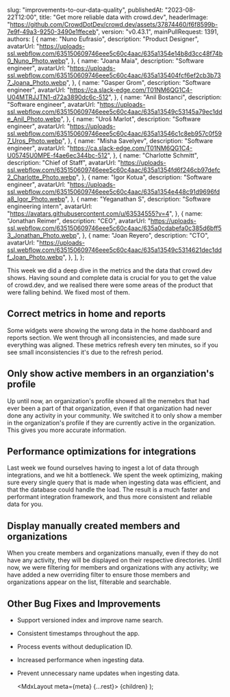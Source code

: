 
  slug: "improvements-to-our-data-quality",
  publishedAt: "2023-08-22T12:00",
  title: "Get more reliable data with crowd.dev",
  headerImage:
    "https://github.com/CrowdDotDev/crowd.dev/assets/37874460/f6f8599b-7e9f-49a3-9250-3490e1ffeceb",
  version: "v0.43.1",
  mainPullRequest: 1391,
  authors: [
    {
      name: "Nuno Eufrasio",
      description: "Product Designer",
      avatarUrl:
        "https://uploads-ssl.webflow.com/635150609746eee5c60c4aac/635a1354e14b8d3cc48f74b0_Nuno_Photo.webp",
    },
    {
      name: "Joana Maia",
      description: "Software engineer",
      avatarUrl:
        "https://uploads-ssl.webflow.com/635150609746eee5c60c4aac/635a135404fcf6ef2cb3b737_Joana_Photo.webp",
    },
    {
      name: "Gasper Grom",
      description: "Software engineer",
      avatarUrl: "https://ca.slack-edge.com/T01NM6QG1C4-U04MTRJJTN1-d72a3890dc6c-512",
    },
    {
      name: "Anil Bostanci",
      description: "Software engineer",
      avatarUrl:
        "https://uploads-ssl.webflow.com/635150609746eee5c60c4aac/635a13549c53145a79ec1dde_Anil_Photo.webp",
    },
    {
      name: "Uroš Marlot",
      description: "Software engineer",
      avatarUrl:
        "https://uploads-ssl.webflow.com/635150609746eee5c60c4aac/635a13546c1c8eb957c0f597_Uros_Photo.webp",
    },
    {
      name: "Misha Savelyev",
      description: "Software engineer",
      avatarUrl: "https://ca.slack-edge.com/T01NM6QG1C4-U05745U0MPE-f4ae6ec344bc-512",
    },
    {
      name: "Charlotte Schmitt",
      description: "Chief of Staff",
      avatarUrl:
        "https://uploads-ssl.webflow.com/635150609746eee5c60c4aac/635a1354fd6f246cb97defc2_Charlotte_Photo.webp",
    },
    {
      name: "Igor Kotua",
      description: "Software engineer",
      avatarUrl:
        "https://uploads-ssl.webflow.com/635150609746eee5c60c4aac/635a1354e448c91d9696fda8_Igor_Photo.webp",
    },
    {
      name: "Yeganathan S",
      description: "Software engineering intern",
      avatarUrl: "https://avatars.githubusercontent.com/u/63534555?v=4",
    },
    {
      name: "Jonathan Reimer",
      description: "CEO",
      avatarUrl:
        "https://uploads-ssl.webflow.com/635150609746eee5c60c4aac/635a0cdabefa0c385d6bff53_Jonathan_Photo.webp",
    },
    {
      name: "Joan Reyero",
      description: "CTO",
      avatarUrl:
        "https://uploads-ssl.webflow.com/635150609746eee5c60c4aac/635a13549c5314621dec1ddf_Joan_Photo.webp",
    },
  ],
};

This week we did a deep dive in the metrics and the data that crowd.dev shows. Having sound and complete data is crucial for you to get the value of crowd.dev,
and we realised there were some areas of the product that were falling behind. We fixed most of them.

## Correct metrics in home and reports <PullRequest number="1391"/>

Some widgets were showing the wrong data in the home dashboard and reports section.
We went through all inconsistencies, and made sure everything was aligned.
These metrics refresh every ten minutes, so if you see small inconsistencies it's due to the refresh period.

## Only show active members in an organziation's profile <PullRequest number="1381"/>

Up until now, an organization's profile showed all the memebrs that had ever been a part of that organization,
even if that organization had never done any activity in your community.
We switched it to only show a member in the organization's profile if they are currently active in the organization.
This gives you more accurate information.

## Performance optimizations for integrations <PullRequest number="1380"/>

Last week we found ourselves having to ingest a lot of data through integrations, and we hit a bottleneck.
We spent the week optimizing, making sure every single query that is made when ingesting data was efficient,
and that the database could handle the load.
The result is a much faster and performant integration framework, and thus more consistent and reliable data for you.

## Display manually created members and organizations <PullRequest number="1383"/>

When you create members and organizations manually, even if they do not have any activity, they will be displayed on their respective directories. Until now, we were filtering for members and organizations with any activity; we have added a new overriding filter to ensure those members and organizations appear on the list, filterable and searchable.

## Other Bug Fixes and Improvements

- Support versioned index and improve name search. <PullRequest number="1378"/>
- Consistent timestamps throughout the app. <PullRequest number="1375"/>
- Process events without deduplication ID. <PullRequest number="1385"/>
- Increased performance when ingesting data. <PullRequest number="1380"/>
- Prevent unnecessary name updates when ingesting data. <PullRequest number="1372"/>


  <MdxLayout meta={meta} {...rest}>
    {children}
  </MdxLayout>
);
